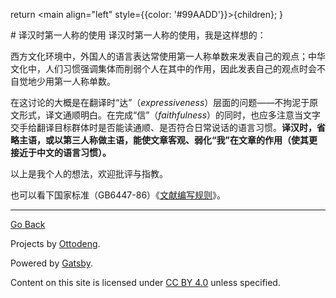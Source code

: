   return <main align="left" style={{color: '#99AADD'}}>{children}</main>;
}


<title>译汉中第一人称的使用</title>
# 译汉时第一人称的使用
译汉时第一人称的使用，我是这样想的：

西方文化环境中，外国人的语言表达常使用第一人称单数来发表自己的观点；中华文化中，人们习惯强调集体而削弱个人在其中的作用，因此发表自己的观点时会不自觉地少用第一人称单数。

在这讨论的大概是在翻译时“达”（*expressiveness*）层面的问题——不拘泥于原文形式，译文通顺明白。在完成“信”（*faithfulness*）的同时，也应多注意当文字交手给翻译目标群体时是否能读通顺、是否符合日常说话的语言习惯。**译汉时，省略主语，或以第三人称做主语，能使文章客观、弱化“我”在文章的作用（使其更接近于中文的语言习惯）。**

以上是我个人的想法，欢迎批评与指教。

也可以看下国家标准（GB6447-86）《[文献编写规则](https://rlzyglc.nuc.edu.cn/__local/1/2D/72/E5286333E6F327118FF0573F9D4_9D68350A_7C00.doc?e=.doc)》。

------

[Go Back](../)

Projects by [Ottodeng](https://ottoqwq.me).

Powered by [Gatsby](https://www.gatsbyjs.com).

Content on this site is licensed under [CC BY 4.0](https://creativecommons.org/licenses/by/4.0/)  unless specified.
